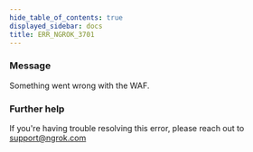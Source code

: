 ```yaml
---
hide_table_of_contents: true
displayed_sidebar: docs
title: ERR_NGROK_3701
---
```




### Message

Something went wrong with the WAF.

<ErrorDetails error="err_ngrok_3701" />

### Further help

If you're having trouble resolving this error, please reach out to [support@ngrok.com](mailto:support@ngrok.com?subject=Help%20with%20ERR_NGROK_3701)
